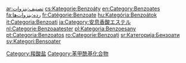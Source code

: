 {{catmore}}
{{Commons cat|Benzoates}}

[[Category:羧酸盐|Category:羧酸盐]]
[[Category:苯甲酰基化合物|Category:苯甲酰基化合物]]

[[ar:تصنيف:بنزوات|ar:تصنيف:بنزوات]]
[[cs:Kategorie:Benzoáty|cs:Kategorie:Benzoáty]]
[[en:Category:Benzoates|en:Category:Benzoates]]
[[fa:رده:بنزوات‌ها|fa:رده:بنزوات‌ها]]
[[fr:Catégorie:Benzoate|fr:Catégorie:Benzoate]]
[[hu:Kategória:Benzoátok|hu:Kategória:Benzoátok]]
[[it:Categoria:Benzoati|it:Categoria:Benzoati]]
[[ja:Category:安息香酸エステル|ja:Category:安息香酸エステル]]
[[nl:Categorie:Benzoaatester|nl:Categorie:Benzoaatester]]
[[pl:Kategoria:Benzoesany|pl:Kategoria:Benzoesany]]
[[pt:Categoria:Benzoatos|pt:Categoria:Benzoatos]]
[[ro:Categorie:Benzoați|ro:Categorie:Benzoați]]
[[sr:Категорија:Бензоати|sr:Категорија:Бензоати]]
[[sv:Kategori:Bensoater|sv:Kategori:Bensoater]]